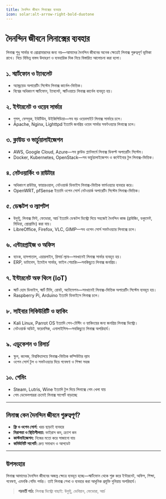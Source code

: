 ```yaml
---
title: দৈনন্দিন জীবনে লিনাক্সের ব্যবহার
icon: solar:alt-arrow-right-bold-duotone
---
```


# দৈনন্দিন জীবনে লিনাক্সের ব্যবহার

লিনাক্স শুধু সার্ভার বা প্রোগ্রামারদের জন্য নয়—আমাদের দৈনন্দিন জীবনের অনেক ক্ষেত্রেই লিনাক্স গুরুত্বপূর্ণ ভূমিকা রাখে। নিচে বিভিন্ন বাস্তব উদাহরণ ও ব্যবহারিক দিক নিয়ে বিস্তারিত আলোচনা করা হলো।

## ১. স্মার্টফোন ও ট্যাবলেট
- অ্যান্ড্রয়েড অপারেটিং সিস্টেম লিনাক্স কার্নেল-ভিত্তিক।
- বিশ্বের অধিকাংশ স্মার্টফোন, ট্যাবলেট, স্মার্টওয়াচে লিনাক্স কার্নেল ব্যবহৃত হয়।

## ২. ইন্টারনেট ও ওয়েব সার্ভার
- গুগল, ফেসবুক, ইউটিউব, উইকিপিডিয়া—সব বড় ওয়েবসাইট লিনাক্স সার্ভারে চলে।
- Apache, Nginx, Lighttpd ইত্যাদি জনপ্রিয় ওয়েব সার্ভার সফটওয়্যার লিনাক্সে চলে।

## ৩. ক্লাউড ও ভার্চুয়ালাইজেশন
- AWS, Google Cloud, Azure—সব ক্লাউড প্ল্যাটফর্মে লিনাক্স ডিফল্ট অপারেটিং সিস্টেম।
- Docker, Kubernetes, OpenStack—সব ভার্চুয়ালাইজেশন ও কন্টেইনার টুল লিনাক্স-ভিত্তিক।

## ৪. নেটওয়ার্কিং ও রাউটার
- অধিকাংশ রাউটার, ফায়ারওয়াল, নেটওয়ার্ক ডিভাইস লিনাক্স-ভিত্তিক ফার্মওয়্যার ব্যবহার করে।
- OpenWRT, pfSense ইত্যাদি ওপেন সোর্স নেটওয়ার্ক অপারেটিং সিস্টেম লিনাক্স-ভিত্তিক।

## ৫. ডেস্কটপ ও ল্যাপটপ
- উবুন্টু, লিনাক্স মিন্ট, ফেডোরা, আর্চ ইত্যাদি ডেস্কটপ ডিস্ট্রো দিয়ে সহজেই দৈনন্দিন কাজ (ব্রাউজিং, ডকুমেন্ট, মিডিয়া, প্রোগ্রামিং) করা যায়।
- LibreOffice, Firefox, VLC, GIMP—সব ওপেন সোর্স সফটওয়্যার লিনাক্সে চলে।

## ৬. এন্টারপ্রাইজ ও অফিস
- ব্যাংক, হাসপাতাল, এয়ারলাইন, রিসার্চ ল্যাব—সবখানেই লিনাক্স সার্ভার ব্যবহৃত হয়।
- ERP, ডাটাবেস, ইমেইল সার্ভার, ফাইল শেয়ারিং—সবকিছুতে লিনাক্স জনপ্রিয়।

## ৭. ইন্টারনেট অফ থিংস (IoT)
- স্মার্ট হোম ডিভাইস, স্মার্ট টিভি, রোবট, অটোমেশন—সবখানেই লিনাক্স-ভিত্তিক অপারেটিং সিস্টেম ব্যবহৃত হয়।
- Raspberry Pi, Arduino ইত্যাদি ডিভাইসে লিনাক্স চলে।

## ৮. সাইবার সিকিউরিটি ও হ্যাকিং
- Kali Linux, Parrot OS ইত্যাদি পেন-টেস্টিং ও হ্যাকিংয়ের জন্য জনপ্রিয় লিনাক্স ডিস্ট্রো।
- নেটওয়ার্ক অডিট, ফরেনসিক, এনালাইসিস—সবকিছুতে লিনাক্স অপরিহার্য।

## ৯. এডুকেশন ও রিসার্চ
- স্কুল, কলেজ, বিশ্ববিদ্যালয়ে লিনাক্স-ভিত্তিক কম্পিউটার ল্যাব
- ওপেন সোর্স টুল ও সফটওয়্যার দিয়ে গবেষণা ও শিক্ষা সহজ

## ১০. গেমিং
- Steam, Lutris, Wine ইত্যাদি টুল দিয়ে লিনাক্সে গেম খেলা যায়
- গেম ডেভেলপাররা ক্রমেই লিনাক্স সাপোর্ট বাড়াচ্ছে

---

## লিনাক্স কেন দৈনন্দিন জীবনে গুরুত্বপূর্ণ?
- **ফ্রি ও ওপেন সোর্স:** খরচ ছাড়াই ব্যবহার
- **নিরাপত্তা ও স্থিতিশীলতা:** ভাইরাস কম, ক্র্যাশ কম
- **কাস্টমাইজেশন:** নিজের মতো করে সাজানো যায়
- **কমিউনিটি সাপোর্ট:** দ্রুত সমাধান ও আপডেট

---

## উপসংহার

লিনাক্স আমাদের দৈনন্দিন জীবনের অজস্র ক্ষেত্রে ব্যবহৃত হচ্ছে—স্মার্টফোন থেকে শুরু করে ইন্টারনেট, অফিস, শিক্ষা, গবেষণা, এমনকি গেমিং পর্যন্ত। তাই লিনাক্স শেখা ও ব্যবহার করা আধুনিক প্রযুক্তি দুনিয়ায় অপরিহার্য।

> **পরবর্তী পাঠ:** লিনাক্স ডিস্ট্রো বাছাই: উবুন্টু, ডেবিয়ান, ফেডোরা, আর্চ
